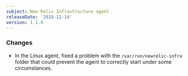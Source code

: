 ```yaml
---
subject: New Relic Infrastructure agent
releaseDate: '2018-12-14'
version: 1.1.9
---
```


### Changes

* In the Linux agent, fixed a problem with the `/var/run/newrelic-infra` folder that could prevent the agent to correctly start under some circumstances.
